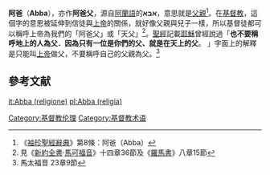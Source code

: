 '''阿爸'''（'''Abba'''），亦作'''阿爸父'''，源自[[阿蘭語|阿蘭語]]的'''אבא'''，意思就是[[父親|父親]]<ref>《[[袖珍聖經辭典|袖珍聖經辭典]]》第8條：阿爸（Abba）</ref>。在[[基督教|基督教]]，這個字的意思被延伸到信徒與[[上帝|上帝]]的關係，就好像父親與兒子一樣，所以基督徒都可以稱呼上帝為我們的「阿爸父」或「天父」<ref>見《[[新約全書|新約全書]]‧[[馬可福音|馬可福音]]》十四章36節及《[[羅馬書|羅馬書]]》八章15節</ref>。[[聖經|聖經]]記載[[耶穌|耶穌]]曾經說過「'''也不要稱呼地上的人為父．因為只有一位是你們的父、就是在天上的父'''。 」字面上的解釋是只能叫[[上帝|上帝]]做父，不要稱呼自己的父親為父。<ref>馬太福音 23章9節</ref>

==參考文献==
<references />

{{基督教小作品}}

[[Category:基督教伦理|Category:基督教伦理]]
[[Category:基督教术语|Category:基督教术语]]

[[it:Abba_(religione)|it:Abba (religione)]]
[[pl:Abba_(religia)|pl:Abba (religia)]]